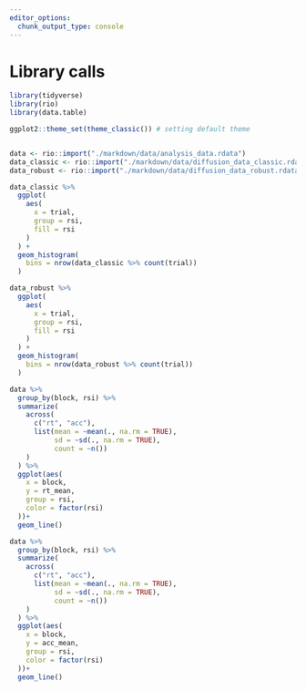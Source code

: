 ```yaml
---
editor_options:
  chunk_output_type: console
---
```

# Library calls
```r
library(tidyverse)
library(rio)
library(data.table)

ggplot2::theme_set(theme_classic()) # setting default theme
```

```r

```

```r
data <- rio::import("./markdown/data/analysis_data.rdata")
data_classic <- rio::import("./markdown/data/diffusion_data_classic.rdata")
data_robust <- rio::import("./markdown/data/diffusion_data_robust.rdata")
```

```r
data_classic %>% 
  ggplot(
    aes(
      x = trial,
      group = rsi,
      fill = rsi
    )
  ) +
  geom_histogram(
    bins = nrow(data_classic %>% count(trial))
  )

data_robust %>% 
  ggplot(
    aes(
      x = trial,
      group = rsi,
      fill = rsi
    )
  ) +
  geom_histogram(
    bins = nrow(data_robust %>% count(trial))
  )

```

```r
data %>% 
  group_by(block, rsi) %>% 
  summarize(
    across(
      c("rt", "acc"),
      list(mean = ~mean(., na.rm = TRUE),
           sd = ~sd(., na.rm = TRUE),
           count = ~n())
    )
  ) %>% 
  ggplot(aes(
    x = block,
    y = rt_mean,
    group = rsi,
    color = factor(rsi)
  ))+
  geom_line()

data %>% 
  group_by(block, rsi) %>% 
  summarize(
    across(
      c("rt", "acc"),
      list(mean = ~mean(., na.rm = TRUE),
           sd = ~sd(., na.rm = TRUE),
           count = ~n())
    )
  ) %>% 
  ggplot(aes(
    x = block,
    y = acc_mean,
    group = rsi,
    color = factor(rsi)
  ))+
  geom_line()
```

